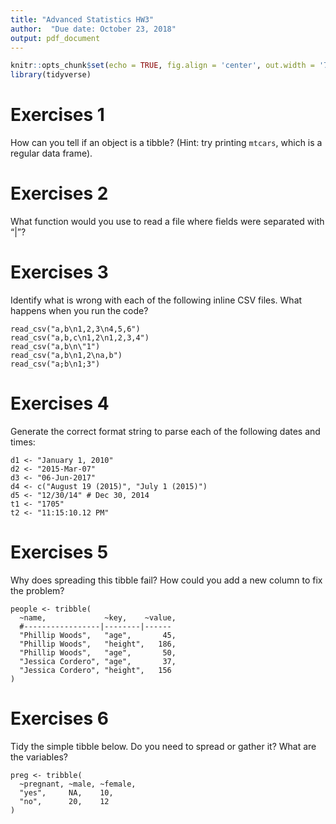 ```yaml
---
title: "Advanced Statistics HW3"
author:  "Due date: October 23, 2018"
output: pdf_document
---
```


```r
knitr::opts_chunk$set(echo = TRUE, fig.align = 'center', out.width = '70%', fig.asp = .70)
library(tidyverse)
```

# Exercises 1

How can you tell if an object is a tibble? (Hint: try printing `mtcars`, which is a regular data frame).

# Exercises 2

What function would you use to read a file where fields were separated with “|”?
    
# Exercises 3

Identify what is wrong with each of the following inline CSV files.
What happens when you run the code?

~~~
read_csv("a,b\n1,2,3\n4,5,6")
read_csv("a,b,c\n1,2\n1,2,3,4")
read_csv("a,b\n\"1")
read_csv("a,b\n1,2\na,b")
read_csv("a;b\n1;3")
~~~

# Exercises 4

Generate the correct format string to parse each of the following dates and times:

```
d1 <- "January 1, 2010"
d2 <- "2015-Mar-07"
d3 <- "06-Jun-2017"
d4 <- c("August 19 (2015)", "July 1 (2015)")
d5 <- "12/30/14" # Dec 30, 2014
t1 <- "1705"
t2 <- "11:15:10.12 PM"
```

# Exercises 5

Why does spreading this tibble fail? How could you add a new column to fix the problem?

```
people <- tribble(
  ~name,             ~key,    ~value,
  #-----------------|--------|------
  "Phillip Woods",   "age",       45,
  "Phillip Woods",   "height",   186,
  "Phillip Woods",   "age",       50,
  "Jessica Cordero", "age",       37,
  "Jessica Cordero", "height",   156
)
```
# Exercises 6

Tidy the simple tibble below. Do you need to spread or gather it? What are the variables?

```
preg <- tribble(
  ~pregnant, ~male, ~female,
  "yes",     NA,    10,
  "no",      20,    12
)
```
